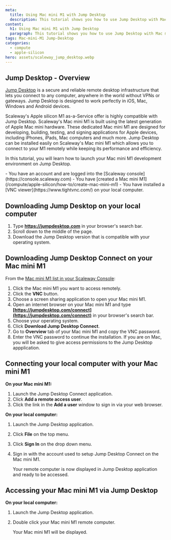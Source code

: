 ```yaml
---
meta:
  title: Using Mac mini M1 with Jump Desktop
  description: This tutorial shows you how to use Jump Desktop with Mac mini M1
content:
  h1: Using Mac mini M1 with Jump Desktop 
  paragraph: This tutorial shows you how to use Jump Desktop with Mac mini M1
tags: Mac-mini-M1 Jump-Desktop 
categories:
  - compute
  - apple-silicon
hero: assets/scaleway_jump_desktop.webp
---
```


## Jump Desktop - Overview

[Jump Desktop](https://jumpdesktop.com) is a secure and reliable remote desktop infrastructure that lets you connect to any computer, anywhere in the world without VPNs or gateways. Jump Desktop is designed to work perfectly in iOS, Mac, Windows and Android devices.

Scaleway's Apple silicon M1 as-a-Service offer is highly compatible with Jump Desktop. Scaleway's Mac mini M1 is built using the latest generation of Apple Mac mini hardware. These dedicated Mac mini M1 are designed for developing, building, testing, and signing applications for Apple devices, including iPhones, iPads, Mac computers and much more. Jump Desktop can be installed easily on Scaleway's Mac mini M1 which allows you to connect to your M1 remotely while keeping its performance and efficiency.

In this tutorial, you will learn how to launch your Mac mini M1 development environment on Jump Desktop.

<Macro id="iam-requirements" />
 
<Message type="requirement">
  - You have an account and are logged into the [Scaleway console](https://console.scaleway.com)
  - You have [created a Mac mini M1](/compute/apple-silicon/how-to/create-mac-mini-m1)
  - You have installed a [VNC viewer](https://www.tightvnc.com/) on your local computer. 
</Message>

## Downloading Jump Desktop on your local computer 

1. Type **https://jumpdesktop.com** in your browser's search bar. 
2. Scroll down to the middle of the page.
    <Lightbox src="scaleway-middle-of-the-page.webp" alt="os to choose jump dekstop" />
3. Download the Jump Desktop version that is compatible with your operating system. 

## Downloading Jump Desktop Connect on your Mac mini M1

From the [Mac mini M1 list in your Scaleway Console](https://console.scaleway.com/asaas/servers): 

1. Click the Mac mini M1 you want to access remotely.
2. Click the **VNC** button. 
    <Lightbox src="scaleway-vnc-access.webp" alt="vnc button to access mac mini" />
3. Choose a screen sharing application to open your Mac mini M1. 
4. Open an internet browser on your Mac mini M1 and type **[https://jumpdesktop.com/connect](https://jumpdesktop.com/connect)** in your browser's search bar.
5. Choose your operating system. 
    <Lightbox src="scaleway-jump-desktop-connect.webp" alt="download jump desktop connect" />
6. Click **Download Jump Desktop Connect**. 
7. Go to **Overview** tab of your Mac mini M1  and copy the VNC password. 
8. Enter the VNC password to continue the installation.
    <Message type="note">
      If you are on Mac, you will be asked to give access permissions to the Jump Desktop appplication. 
    </Message>


## Connecting your local computer with your Mac mini M1

**On your Mac mini M1:**

1. Launch the Jump Desktop Connect application. 
2. Click **Add a remote access user**. 
    <Lightbox src="scaleway-add-remote-access-user.webp" alt="add remote access user " />
3. Click the link in the **Add a user** window to sign in via your web browser.

**On your local computer:**

1. Launch the Jump Desktop application. 
2. Click **File** on the top menu. 
3. Click **Sign In** on the drop down menu.
4. Sign in with the account used to setup Jump Desktop Connect on the Mac mini M1. 
    <Lightbox src="scaleway-jump-desktop-remote.webp" alt="jump dekstop remote" />

    <Message type="note">
    Your remote computer is now displayed in Jump Desktop application and ready to be accessed.

    </Message>


## Accessing your Mac mini M1 via Jump Desktop

**On your local computer:**

1. Launch the Jump Desktop application. 
2. Double click your Mac mini M1 remote computer.

    Your Mac mini M1 will be displayed.

<Lightbox src="scaleway-mac-mini-m1.webp" alt="mac mini m1 page" />
